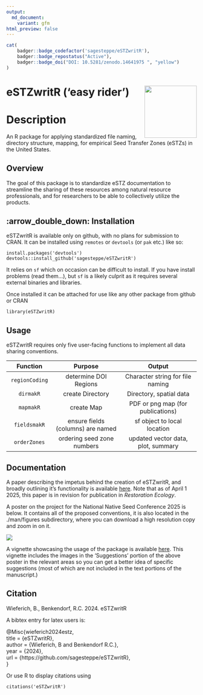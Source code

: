 ```yaml
---
output:
  md_document:
    variant: gfm
html_preview: false
---
```


<!-- README.md is generated from README.Rmd. Please edit that file -->

```r
cat(
	badger::badge_codefactor('sagesteppe/eSTZwritR'), 
	badger::badge_repostatus("Active"), 
	badger::badge_doi("DOI: 10.5281/zenodo.14641975 ", "yellow")
)
```

# eSTZwritR ('easy rider') <img src="man/figures/logo.png" align="right" height="138" />
# Description  

An R package for applying standardized file naming, directory structure, mapping, for empirical Seed Transfer Zones (eSTZs) in the United States. 

## Overview
The goal of this package is to standardize eSTZ documentation to streamline the sharing of these resources among natural resource professionals, and for researchers to be able to collectively utilize the products. 

## :arrow_double_down: Installation
eSTZwritR is available only on github, with no plans for submission to CRAN. 
It can be installed using `remotes` or `devtools` (or `pak` etc.) like so:
```
install.packages('devtools')
devtools::install_github('sagesteppe/eSTZwritR')
```

It relies on `sf` which on occasion can be difficult to install. 
If you have install problems (read them...), but `sf` is a likely culprit as it requires several external binaries and libraries. 

Once installed it can be attached for use like any other package from github or CRAN

```
library(eSTZwritR)
```

## Usage  
eSTZwritR requires only five user-facing functions to implement all data sharing conventions. 

|         Function        |         Purpose                   |              Output                 |
|  :-------------------:  | :----------------------------:    | :--------------------------------:  |
|      `regionCoding`     | determine DOI Regions             | Character string for file naming    | 
|        `dirmakR`        | create Directory                  | Directory, spatial data             |             
|        `mapmakR`        | create Map                        | PDF or png map (for publications)   |  
|      `fieldsmakR`       | ensure fields (columns) are named | sf object to local location         | 
|      `orderZones`       | ordering seed zone numbers        | updated vector data, plot, summary  | 
   
## Documentation  
A paper describing the impetus behind the creation of eSTZwritR, and broadly outlining it's functionality is available [here](https://github.com/sagesteppe/EmpiricalSeedZones/blob/main/manuscript/Empirical-seed-transfer-zones-require-conventions-for-data-sharing-to-increase-their-utilization-by-practitioners.pdf). 
Note that as of April 1 2025, this paper is in revision for publication in *Restoration Ecology*. 

A poster on the project for the National Native Seed Conference 2025 is below. 
It contains all of the proposed conventions, it is also located in the ./man/figures subdirectory, where you can download a high resolution copy and zoom in on it. 

![](./man/figures/Poster4NNSC2025.png)

A vignette showcasing the usage of the package is available [here](https://sagesteppe.github.io/eSTZwritR/articles/eSTZwritR.html). 
This vignette includes the images in the 'Suggestions' portion of the above poster in the relevant areas so you can get a better idea of specific suggestions (most of which are not included in the text portions of the manuscript.)

## Citation  
Wieferich, B., Benkendorf, R.C. 2024. eSTZwritR  

A bibtex entry for latex users is: 

@Misc{wieferich2024estz,  
  title = {eSTZwritR},  
  author = {Wieferich, B and Benkendorf R.C.},  
  year = {2024},  
  url = {https://github.com/sagesteppe/eSTZwritR},   
}  

Or use R to display citations using
```
citations('eSTZwritR')
```
